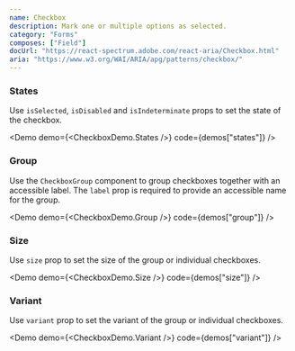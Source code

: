 ```yaml
---
name: Checkbox
description: Mark one or multiple options as selected.
category: "Forms"
composes: ["Field"]
docUrl: "https://react-spectrum.adobe.com/react-aria/Checkbox.html"
aria: "https://www.w3.org/WAI/ARIA/apg/patterns/checkbox/"
---
```


### States

Use `isSelected`, `isDisabled` and `isIndeterminate` props to set the state of
the checkbox.

<Demo demo={<CheckboxDemo.States />} code={demos["states"]} />

### Group

Use the `CheckboxGroup` component to group checkboxes together with an
accessible label. The `label` prop is required to provide an accessible name for
the group.

<Demo demo={<CheckboxDemo.Group />} code={demos["group"]} />

### Size

Use `size` prop to set the size of the group or individual checkboxes.

<Demo demo={<CheckboxDemo.Size />} code={demos["size"]} />

### Variant

Use `variant` prop to set the variant of the group or individual checkboxes.

<Demo demo={<CheckboxDemo.Variant />} code={demos["variant"]} />
